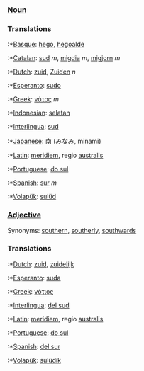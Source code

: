 ===[[Noun]]===

===Translations===

:*[[Basque]]: [[hego]], [[hegoalde]]
:*[[Catalan]]: [[sud]] ''m'', [[migdia]] ''m'', [[migjorn]] ''m''
:*[[Dutch]]: [[zuid]], [[Zuiden]] ''n''
:*[[Esperanto]]: [[sudo]]
:*[[Greek]]: [[νότος]] ''m''
:*[[Indonesian]]: [[selatan]]
:*[[Interlingua]]: [[sud]]
:*[[Japanese]]: 南 (みなみ, minami)
:*[[Latin]]: [[meridiem]], regio [[australis]]
:*[[Portuguese]]: [[do sul]]
:*[[Spanish]]: [[sur]] ''m''
:*[[Volapük]]: [[sulüd]]

===[[Adjective]]===

Synonyms: [[southern]], [[southerly]], [[southwards]]

===Translations===

:*[[Dutch]]: [[zuid]], [[zuidelijk]]
:*[[Esperanto]]: [[suda]]
:*[[Greek]]: [[νότιος]] 
:*[[Interlingua]]: [[del sud]]
:*[[Latin]]: [[meridiem]], regio [[australis]]
:*[[Portuguese]]: [[do sul]]
:*[[Spanish]]: [[del sur]]
:*[[Volapük]]: [[sulüdik]]